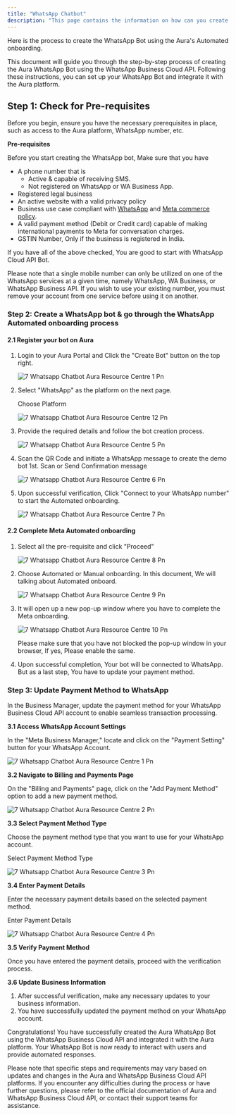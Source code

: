 ```yaml
---
title: "WhatsApp Chatbot"
description: "This page contains the information on how can you create the WhatsApp chatbot for your business. "
---
```


Here is the process to create the WhatsApp Bot using the  Aura's Automated onboarding.

This document will guide you through the step-by-step process of creating the  Aura WhatsApp Bot using the WhatsApp Business Cloud API. Following these instructions, you can set up your WhatsApp Bot and integrate it with the  Aura platform.

## **Step 1: Check for Pre-requisites**

Before you begin, ensure you have the necessary prerequisites in place, such as access to the  Aura platform, WhatsApp number, etc.

**Pre-requisites**

Before you start creating the WhatsApp bot, Make sure that you have

- A phone number that is
  - Active & capable of receiving SMS.
  - Not registered on WhatsApp or WA Business App.
- Registered legal business
- An active website with a valid privacy policy
- Business use case compliant with [WhatsApp](https://www.whatsapp.com/legal/commerce-policy) and [Meta commerce policy](https://www.facebook.com/policies_center/commerce/).
- A valid payment method (Debit or Credit card) capable of making international payments to Meta for conversation charges.
- GSTIN Number, Only if the business is registered in India.

If you have all of the above checked, You are good to start with WhatsApp Cloud API Bot.

<Note>
  Please note that a single mobile number can only be utilized on one of the WhatsApp services at a given time, namely WhatsApp, WA Business, or WhatsApp Business API. If you wish to use your existing number, you must remove your account from one service before using it on another.
</Note>

### **Step 2: Create a WhatsApp bot & go through the WhatsApp Automated onboarding process**

#### **2.1 Register your bot on  Aura**

1. Login to your  Aura Portal and Click the "Create Bot" button on the top right.

   ![7 Whatsapp Chatbot  Aura Resource Centre 1 Pn](/images/how-botpenguin-works/create-newchatbot/7.whatsapp_chatbot__Aura_resource_centre-11.png)
2. Select "WhatsApp" as the platform on the next page.

   Choose Platform

   ![7 Whatsapp Chatbot  Aura Resource Centre 12 Pn](/images/how-botpenguin-works/create-newchatbot/7.whatsapp_chatbot__Aura_resource_centre-12.png)
3. Provide the required details and follow the bot creation process.

   ![7 Whatsapp Chatbot  Aura Resource Centre 5 Pn](/images/how-botpenguin-works/create-newchatbot/7.whatsapp_chatbot__Aura_resource_centre-5.png)
4. Scan the QR Code and initiate a WhatsApp message to create the demo bot 1st. Scan or Send Confirmation message

   ![7 Whatsapp Chatbot  Aura Resource Centre 6 Pn](/images/how-botpenguin-works/create-newchatbot/7.whatsapp_chatbot__Aura_resource_centre-6.png)
5. Upon successful verification, Click "Connect to your WhatsApp number" to start the Automated onboarding.

   ![7 Whatsapp Chatbot  Aura Resource Centre 7 Pn](/images/how-botpenguin-works/create-newchatbot/7.whatsapp_chatbot__Aura_resource_centre-7.png)

#### **2.2 Complete Meta Automated onboarding**

1. Select all the pre-requisite and click "Proceed"

   ![7 Whatsapp Chatbot  Aura Resource Centre 8 Pn](/images/how-botpenguin-works/create-newchatbot/7.whatsapp_chatbot__Aura_resource_centre-8.png)
2. Choose Automated or Manual onboarding. In this document, We will talking about Automated onboard.

   ![7 Whatsapp Chatbot  Aura Resource Centre 9 Pn](/images/how-botpenguin-works/create-newchatbot/7.whatsapp_chatbot__Aura_resource_centre-9.png)
3. It will open up a new pop-up window where you have to complete the Meta onboarding.

   ![7 Whatsapp Chatbot  Aura Resource Centre 10 Pn](/images/how-botpenguin-works/create-newchatbot/7.whatsapp_chatbot__Aura_resource_centre-10.png)

   <Note>
     Please make sure that you have not blocked the pop-up window in your browser, If yes, Please enable the same.
   </Note>
4. Upon successful completion, Your bot will be connected to WhatsApp. But as a last step, You have to update your payment method.

### **Step 3: Update Payment Method to WhatsApp**

In the Business Manager, update the payment method for your WhatsApp Business Cloud API account to enable seamless transaction processing.

**3.1 Access WhatsApp Account Settings**

In the "Meta Business Manager," locate and click on the "Payment Setting" button for your WhatsApp Account.

![7 Whatsapp Chatbot  Aura Resource Centre 1 Pn](/images/how-botpenguin-works/create-newchatbot/7.whatsapp_chatbot__Aura_resource_centre-1.png)

**3.2 Navigate to Billing and Payments Page**

On the "Billing and Payments" page, click on the "Add Payment Method" option to add a new payment method.

![7 Whatsapp Chatbot  Aura Resource Centre 2 Pn](/images/how-botpenguin-works/create-newchatbot/7.whatsapp_chatbot__Aura_resource_centre-2.png)

**3.3 Select Payment Method Type**

Choose the payment method type that you want to use for your WhatsApp account.

Select Payment Method Type

![7 Whatsapp Chatbot  Aura Resource Centre 3 Pn](/images/how-botpenguin-works/create-newchatbot/7.whatsapp_chatbot__Aura_resource_centre-3.png)

**3.4 Enter Payment Details**

Enter the necessary payment details based on the selected payment method.

Enter Payment Details

![7 Whatsapp Chatbot  Aura Resource Centre 4 Pn](/images/how-botpenguin-works/create-newchatbot/7.whatsapp_chatbot__Aura_resource_centre-4.png)

**3.5 Verify Payment Method**

Once you have entered the payment details, proceed with the verification process.

**3.6 Update Business Information**

1. After successful verification, make any necessary updates to your business information.
2. You have successfully updated the payment method on your WhatsApp account.

Congratulations\! You have successfully created the  Aura WhatsApp Bot using the WhatsApp Business Cloud API and integrated it with the  Aura platform. Your WhatsApp Bot is now ready to interact with users and provide automated responses.

<Info>
  Please note that specific steps and requirements may vary based on updates and changes in the  Aura and WhatsApp Business Cloud API platforms. If you encounter any difficulties during the process or have further questions, please refer to the official documentation of  Aura and WhatsApp Business Cloud API, or contact their support teams for assistance.
</Info>